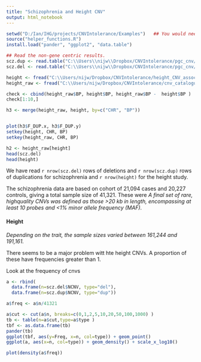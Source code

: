 ```yaml
---
title: "Schizophrenia and Height CNV"
output: html_notebook
---
```


```r
setwd("D:/Ian/IHG/projects/CNVIntolerance/Examples")   ## You would need to change to the directory where your file is stored
source("helper_functions.R")
install.load("pander", "ggplot2", "data.table")

## Read the non-gene centric results.
scz.dup <- read.table("C:\\Users\\nijw\\Dropbox/CNVIntolerance/pgc_cnv/PGC_41K_QC_dup.cnv.results", header=TRUE)
scz.del <- read.table("C:\\Users\\nijw\\Dropbox/CNVIntolerance/pgc_cnv/PGC_41K_QC_del.cnv.results", header=TRUE)

height <- fread("C:\\Users/nijw/Dropbox/CNVIntolerance/height_CNV_association_41467_2017_556_MOESM2_ESM.csv")
height_raw <- fread("C:\\Users/nijw/Dropbox/CNVIntolerance/cnv_catalogue_CNVs_2018-01-24_03_51_11.csv")

check <- cbind(height_raw$BP, height$BP, height_raw$BP -  height$BP )
check[1:10,]

h3 <- merge(height_raw, height, by=c("CHR", "BP"))


plot(h3$F_DUP.x, h3$F_DUP.y)
setkey(height, CHR, BP)
setkey(height_raw, CHR, BP)

h2 <- height_raw[height]
head(scz.del)
head(height)
```

We have read `r nrow(scz.del)` rows of deletions and `r nrow(scz.dup)` rows of duplications for schizophrenia and `r nrow(height)` for the height study.



The schizophrenia data are based on  cohort of 21,094 cases and 20,227 controls, giving a total sample 
size of 41,321. These were *A final set of rare, highquality CNVs was defined as those >20 kb in length, encompassing at
least 10 probes and <1% minor allele frequency (MAF). *

#### Height

*Depending on the trait, the sample sizes varied between 161,244 and 191,161.*

There seems to be a major problem witt hte height CNVs.  A proportion of these have frequencies greater than 1. 

Look at the frequency of cnvs


```r

a <- rbind(
  data.frame(n=scz.del$NCNV, type="del"),
  data.frame(n=scz.dup$NCNV, type="dup"))

a$freq <- a$n/41321

a$cut <- cut(a$n, breaks=c(0,1,2,5,10,20,50,100,1000) )
tb <- table(n=a$cut,type=a$type )
tbf <- as.data.frame(tb)
pander(tb)
ggplot(tbf, aes(y=Freq, x=n, col=type)) + geom_point()
ggplot(a, aes(x=n, col=type)) + geom_density() + scale_x_log10()

plot(density(a$freq))
```

